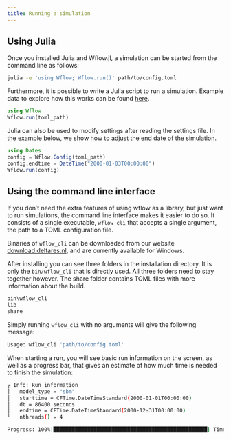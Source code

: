```yaml
---
title: Running a simulation
---
```


## Using Julia

Once you installed Julia and Wflow.jl, a simulation can be started from the command line as
follows:

```bash
julia -e 'using Wflow; Wflow.run()' path/to/config.toml
```

Furthermore, it is possible to write a Julia script to run a simulation. Example data to
explore how this works can be found [here](@ref sample_data).

```julia
using Wflow
Wflow.run(toml_path)
```

Julia can also be used to modify settings after reading the settings file. In the example
below, we show how to adjust the end date of the simulation.

```julia
using Dates
config = Wflow.Config(toml_path)
config.endtime = DateTime("2000-01-03T00:00:00")
Wflow.run(config)
```

## Using the command line interface

If you don't need the extra features of using wflow as a library, but just want to run
simulations, the command line interface makes it easier to do so. It consists of a single
executable, `wflow_cli` that accepts a single argument, the path to a TOML configuration file.

Binaries of `wflow_cli` can be downloaded from our website
[download.deltares.nl](https://download.deltares.nl/en/download/wflow/), and are currently
available for Windows.

After installing you can see three folders in the installation directory. It is only the
`bin/wflow_cli` that is directly used. All three folders need to stay together however. The
share folder contains TOML files with more information about the build.

```bash
bin\wflow_cli
lib
share
```

Simply running `wflow_cli` with no arguments will give the following message:

```bash
Usage: wflow_cli 'path/to/config.toml'
```

When starting a run, you will see basic run information on the screen, as well as a progress
bar, that gives an estimate of how much time is needed to finish the simulation:

```bash
┌ Info: Run information
│   model_type = "sbm"
│   starttime = CFTime.DateTimeStandard(2000-01-01T00:00:00)
│   dt = 86400 seconds
│   endtime = CFTime.DateTimeStandard(2000-12-31T00:00:00)
└   nthreads() = 4

Progress: 100%|██████████████████████████████████████████████████| Time: 0:00:27
```
